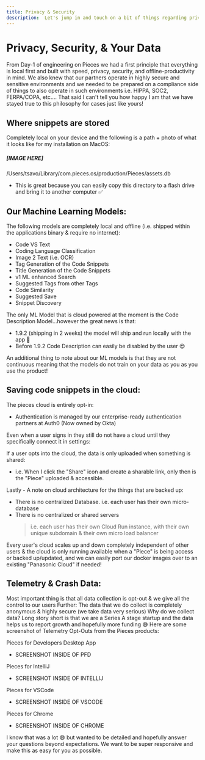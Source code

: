 ```yaml
---
title: Privacy & Security
description:  Let's jump in and touch on a bit of things regarding privacy, data, cloud-based features, and our ML models!
---
```


# Privacy, Security, & Your Data
From Day-1 of engineering on Pieces we had a first principle that everything is local first and built with speed, privacy, security, and offline-productivity in mind. We also knew that our partners operate in highly secure and sensitive environments and we needed to be prepared on a compliance side of things to also operate in such environments i.e. HIPPA, SOC2, FERPA/COPA, etc…. That said I can't tell you how happy I am that we have stayed true to this philosophy for cases just like yours!

## Where snippets are stored
Completely local on your device and the following is a path + photo of what it looks like for my installation on MacOS:

##### [IMAGE HERE]

/Users/tsavo/Library/com.pieces.os/production/Pieces/assets.db
- This is great because you can easily copy this directory to a flash drive and bring it to another computer ✅

## Our Machine Learning Models:
The following models are completely local and offline (i.e. shipped within the applications binary & require no internet):
- Code VS Text
- Coding Language Classification
- Image 2 Text (i.e. OCR)
- Tag Generation of the Code Snippets
- Title Generation of the Code Snippets
- v1 ML enhanced Search
- Suggested Tags from other Tags
- Code Similarity
- Suggested Save
- Snippet Discovery

The only ML Model that is cloud powered at the moment is the Code Description Model…however the great news is that:
- 1.9.2 (shipping in 2 weeks) the model will ship and run locally with the app 🎉
- Before 1.9.2 Code Description can easily be disabled by the user 😌

An additional thing to note about our ML models is that they are not continuous meaning that the models do not train on your data as you as you use the product!

## Saving code snippets in the cloud:
The pieces cloud is entirely opt-in:
- Authentication is managed by our enterprise-ready authentication partners at Auth0 (Now owned by Okta)

Even when a user signs in they still do not have a cloud until they specifically connect it in settings:

If a user opts into the cloud, the data is only uploaded when something is shared:
- i.e. When I click the "Share" icon and create a sharable link, only then is the "Piece" uploaded & accessible.

Lastly - A note on cloud architecture for the things that are backed up:
- There is no centralized Database. i.e. each user has their own micro-database
- There is no centralized or shared servers
  > i.e. each user has their own Cloud Run instance, with their own unique subdomain & their own micro load balancer

Every user's cloud scales up and down completely independent of other users & the cloud is only running available when a "Piece" is being access or backed up/updated, and we can easily port our docker images over to an existing "Panasonic Cloud" if needed!

## Telemetry & Crash Data:
Most important thing is that all data collection is opt-out & we give all the control to our users
Further: The data that we do collect is completely anonymous & highly secure (we take data very serious)
Why do we collect data? Long story short is that we are a Series A stage startup and the data helps us to report growth and hopefully more funding 😅
Here are some screenshot of Telemetry Opt-Outs from the Pieces products:

Pieces for Developers Desktop App
- SCREENSHOT INSIDE OF PFD

Pieces for IntelliJ
- SCREENSHOT INSIDE OF INTELLIJ

Pieces for VSCode
- SCREENSHOT INSIDE OF VSCODE

Pieces for Chrome
- SCREENSHOT INSIDE OF CHROME

I know that was a lot 😄 but wanted to be detailed and hopefully answer your questions beyond expectations. We want to be super responsive and make this as easy for you as possible.